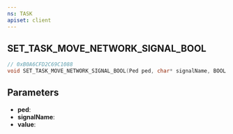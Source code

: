 ```yaml
---
ns: TASK
apiset: client
---
```

## SET_TASK_MOVE_NETWORK_SIGNAL_BOOL

```c
// 0xB0A6CFD2C69C1088
void SET_TASK_MOVE_NETWORK_SIGNAL_BOOL(Ped ped, char* signalName, BOOL value);
```


## Parameters
* **ped**:
* **signalName**:
* **value**: